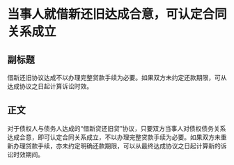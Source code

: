 # 当事人就借新还旧达成合意，可认定合同关系成立
## 副标题
借新还旧协议达成不以办理完整贷款手续为必要。如果双方未约定还款期限，可从达成协议之日起计算诉讼时效。
## 正文
对于债权人与债务人达成的“借新贷还旧贷”协议，只要双方当事人对债权债务关系达成合意，即可认定合同关系成立，不以办理完整贷款手续为必要。如果双方未重新办理贷款手续，亦未约定明确还款期限，可以从最终达成协议之日起计算新的诉讼时效期间。